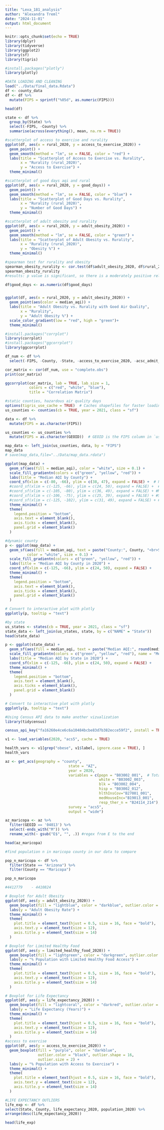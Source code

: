```yaml
---
title: "Lexa_181_analysis"
author: "Alexandra Treml"
date: "2024-11-01"
output: html_document
---
```

```r
knitr::opts_chunk$set(echo = TRUE)
library(dplyr)
library(tidyverse)
library(ggplot2)
library(sf)
library(tigris)

#install.packages("plotly")
library(plotly)
```

```r
#DATA LOADING AND CLEANING
load("../Data/final_data.Rdata")
df <- county_data
df <- df %>%
  mutate(FIPS = sprintf("%05d", as.numeric(FIPS)))

head(df)

state <- df %>%
  group_by(State) %>%
  select(-FIPS, -County) %>%
  summarise(across(everything(), mean, na.rm = TRUE))

#scatterplot of access to exercise and rurality
ggplot(df, aes(x = rural_2020, y = access_to_exercise_2020)) +
  geom_point() +
  geom_smooth(method = "lm", se = FALSE, color = "red") + 
  labs(title = "Scatterplot of Access to Exercise vs. Rurality",
       x = "Rurality (rural_2020)",
       y = "Access to Exercise") +
  theme_minimal()

#scatterplot of good days aqi and rural 
ggplot(df, aes(x = rural_2020, y = good_days)) +
  geom_point() +
  geom_smooth(method = "lm", se = FALSE, color = "blue") +  
  labs(title = "Scatterplot of Good Days vs. Rurality",
       x = "Rurality (rural_2020)",
       y = "Number of Good Days") +
  theme_minimal()

#scatterplot of adult obesity and rurality
ggplot(df, aes(x = rural_2020, y = adult_obesity_2020)) +
  geom_point() +
  geom_smooth(method = "lm", se = FALSE, color = "green") +  
  labs(title = "Scatterplot of Adult Obesity vs. Rurality",
       x = "Rurality (rural_2020)",
       y = "Obesity %") +
  theme_minimal()

#spearman test for rurality and obesity 
spearman_obesity_rurality <- cor.test(df$adult_obesity_2020, df$rural_2020, method = "spearman")
spearman_obesity_rurality 
#results: p value is significant, so there is a moderately positive relationship between obesity and rurality
```
```r
df$good_days <- as.numeric(df$good_days)


ggplot(df, aes(x = rural_2020, y = adult_obesity_2020)) +
  geom_point(aes(color = median_aqi)) +
  labs(title = "Adult Obesity vs. Rurality with Good Air Quality",
       x = "Rurality",
       y = "Adult Obesity %") +
  scale_color_gradient(low = "red", high = "green")+
  theme_minimal()
```

```r
#install.packages("corrplot")
library(corrplot)
#install.packages("ggcorrplot")
library(ggcorrplot)

df_num <- df %>%
  select(-FIPS, -County, -State, -access_to_exercise_2020, -acsc_admit_rate_2020, -adult_diabetic_rate_2020,-dentist_rate_2020, -driving_mortality_2020, -chlamydia_2020, -dui_deaths_2020, -excess_drinking_2020, -fair_or_poor_health_2020, -food_env_index_2020, -food_insecure_2020, -food_insecure_2020, free_reduced_lunch_2020, -injury_death_rate_2020, -limited_healthy_food_2020, -mammogram_2020, -minor_2020, -over_65_2020, - pcp_rate_2020, -rural_2020, -severe_housing_prob_2020, -smoking_rate_2020, -social_association_rate_2020, -teen_birth_rate_2020,  -unemployment_2020, -uninsured_2020, -uninsured_v2_2020, -ypll_2020, -Year, -"90th_percentile_aqi", -co_days, -no2_days, -ozone_days, -pm2.5_days, -pm10_days, -age_adj_mortality_2020)

cor_matrix <- cor(df_num, use = "complete.obs")
print(cor_matrix)

ggcorrplot(cor_matrix, lab = TRUE, lab_size = 1,
           colors = c("red", "white", "blue"),
           title = "Correlation Matrix")
```


```r
#static counties, hazardous air quality days 
options(tigris_use_cache = TRUE)  # Caches shapefiles for faster loading in future
us_counties <- counties(cb = TRUE, year = 2021, class = "sf")

data <- df %>%
  mutate(FIPS = as.character(FIPS))

us_counties <- us_counties %>%
  mutate(FIPS = as.character(GEOID))  # GEOID is the FIPS column in `us_counties`

map_data <- left_join(us_counties, data, by = "FIPS")
map_data
# save(map_data,file="../Data/map_data.rdata")

ggplot(map_data) +
  geom_sf(aes(fill = median_aqi), color = "white", size = 0.1) +
  scale_fill_gradientn(colors = c("green", "yellow", "red")) +
  labs(title = "Median AQI by County") +
  coord_sf(xlim = c(-80, -66), ylim = c(38, 47), expand = FALSE) +  # Northeast bounds
  #coord_sf(xlim = c(-125, -66), ylim = c(24, 50), expand = FALSE) +  # Limits for continental U.S.
  #coord_sf(xlim = c(-105, -80), ylim = c(36, 49), expand = FALSE) + #Midwest
  #coord_sf(xlim = c(-106, -75), ylim = c(25, 39), expand = FALSE) + #South
  #coord_sf(xlim = c(-125, -102), ylim = c(31, 49), expand = FALSE) + #West
  theme_minimal() +
  theme(
    legend.position = "bottom",
    axis.text = element_blank(),
    axis.ticks = element_blank(),
    panel.grid = element_blank()
  )
```
```r
#dynamic county 
p <- ggplot(map_data) +
  geom_sf(aes(fill = median_aqi, text = paste("County:", County, "<br>State:", State, "<br>AQI:", median_aqi, "%")), 
          color = "white", size = 0.1) +
  scale_fill_gradientn(colors = c("green", "yellow", "red")) +
  labs(title = "Median AQI by County in 2020") +
  coord_sf(xlim = c(-125, -66), ylim = c(24, 50), expand = FALSE) +
  theme_minimal() +
  theme(
    legend.position = "bottom",
    axis.text = element_blank(),
    axis.ticks = element_blank(),
    panel.grid = element_blank()
  )

# Convert to interactive plot with plotly
ggplotly(p, tooltip = "text")
```
```r
#by state
us_states <- states(cb = TRUE, year = 2021, class = "sf")
state_data <- left_join(us_states, state, by = c("NAME" = "State"))
head(state_data)

p <- ggplot(state_data) +
  geom_sf(aes(fill = median_aqi, text = paste("Median AQI:", round(median_aqi, 1))), color = "white", size = 0.1) +
  scale_fill_gradientn(colors = c("green", "yellow", "red"), name = "Median AQI (%)")+
  labs(title = "Median AQI by State in 2020") +
  coord_sf(xlim = c(-125, -66), ylim = c(24, 50), expand = FALSE) +
  theme_minimal() +
  theme(
    legend.position = "bottom",
    axis.text = element_blank(),
    axis.ticks = element_blank(),
    panel.grid = element_blank()
  )

# Convert to interactive plot with plotly
ggplotly(p, tooltip = "text")
```

```r
#Using Census API data to make another vizualization 
library(tidycensus)

census_api_key("fa16260e4ce6c6a10484bcbe83d7b382ecce59f2", install = TRUE, overwrite = TRUE)

v1 <- load_variables(2020, "acs5", cache = TRUE)

health_vars <- v1[grep("obese", v1$label, ignore.case = TRUE), ]
health_vars

az <- get_acs(geography = "county",
                             state = "AZ",
                             year = 2020,
                             variables = c(popn = "B03002_001",  # Total population
                                           white = "B03002_003", 
                                           blk = "B03002_004",
                                           hisp = "B03002_012",
                                           hlthInsCov="B27001_001",
                                           medHouseInc="B19013_001",
                                           resp_ther_n = "B24114_214"),
                             survey = "acs5",
                             output = "wide")

az_maricopa <- az %>%
  filter(GEOID == '04013') %>%
  select(-ends_with("M")) %>%
  rename_with(~ gsub("E$", "", .)) #regex from E to the end 

head(az_maricopa)
```
```r
#find population n in maricopa county in our data to compare

pop_n_maricopa <- df %>%
  filter(State == "Arizona") %>%
  filter(County == "Maricopa")

pop_n_maricopa

#4412779	- 4410824	

# Boxplot for Adult Obesity
ggplot(df, aes(y = adult_obesity_2020)) +
  geom_boxplot(fill = "lightblue", color = "darkblue", outlier.color = "black", outlier.shape = 16, outlier.size = 2) +
  labs(y = "Adult Obesity Rate") +
  theme_minimal() +
  theme(
    plot.title = element_text(hjust = 0.5, size = 16, face = "bold"),
    axis.text.y = element_text(size = 12),
    axis.title.y = element_text(size = 14)
  )

# Boxplot for Limited Healthy Food
ggplot(df, aes(y = limited_healthy_food_2020)) +
  geom_boxplot(fill = "lightgreen", color = "darkgreen", outlier.color = "black", outlier.shape = 16, outlier.size = 2) +
  labs(y = "% Population with Limited Healthy Food Access") +
  theme_minimal() +
  theme(
    plot.title = element_text(hjust = 0.5, size = 16, face = "bold"),
    axis.text.y = element_text(size = 12),
    axis.title.y = element_text(size = 14)
  )

# Boxplot for Life Expectancy
ggplot(df, aes(y = life_expectancy_2020)) +
  geom_boxplot(fill = "lightcoral", color = "darkred", outlier.color = "black", outlier.shape = 16, outlier.size = 2) +
  labs(y = "Life Expectancy (Years)") +
  theme_minimal() +
  theme(
    plot.title = element_text(hjust = 0.5, size = 16, face = "bold"),
    axis.text.y = element_text(size = 12),
    axis.title.y = element_text(size = 14)
  )
#access to exercise
ggplot(df, aes(y = access_to_exercise_2020)) +
  geom_boxplot(fill = "purple", color = "darkblue", 
               outlier.color = "black", outlier.shape = 16, 
               outlier.size = 2) +
  labs(y = "% Population with Access to Exercise") +
  theme_minimal() +
  theme(
    plot.title = element_text(hjust = 0.5, size = 16, face = "bold"),
    axis.text.y = element_text(size = 12),
    axis.title.y = element_text(size = 14)
  )
```
```r
#LIFE EXPECTANCY OUTLIERS
life_exp <- df %>%
select(State, County, life_expectancy_2020, population_2020) %>%
arrange(desc(life_expectancy_2020))

head(life_exp)
```



